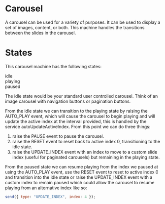 # Carousel

A carousel can be used for a variety of purposes. It can be used to display a set of images, content, or both.
This machine handles the transitions between the slides in the carousel.
# States

This carousel machine has the following states:

<State>idle</State><br/>
<State>playing</State><br/>
<State>paused</State><br/>

The <State>idle</State> state would be your standard user controlled carousel. Think of an image carousel with navigation buttons or pagination buttons.

From the <State>idle</State> state we can transition to the <State>playing</State> state by raising the <Event>AUTO_PLAY</Event> event, 
which will cause the carousel to begin <State>playing</State> and will update the active index 
at the interval provided, this is handled by the service <Service>autoUpdateActiveIndex</Service>. 
From this point we can do three things:

 1. raise the <Event>PAUSE</Event> event to pause the carousel.
 2. raise the <Event>RESET</Event> event to reset back to active index 0, transitioning to the <State>idle</State> state.
 3. raise the <Event>UPDATE_INDEX</Event> event with an index to move to a custom slide index (useful for paginated carousels) but
 remaining in the <State>playing</State> state.

From the <State>paused</State> state we can resume <State>playing</State> from the index we paused at using the <Event>AUTO_PLAY</Event> event, use 
the <Event>RESET</Event> event to reset to active index 0 and transition into the <State>idle</State> state 
or raise the <Event>UPDATE_INDEX</Event> event with a custom index to remain <State>paused</State> which could allow the carousel 
to resume <State>playing</State> from an alternative index like so:

```javascript
send({ type: "UPDATE_INDEX", index: 4 });
```



